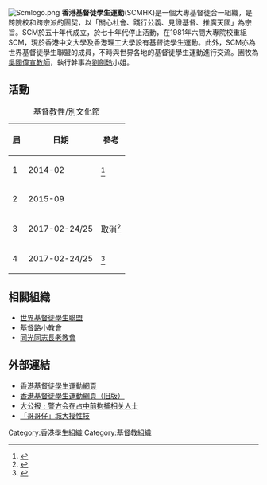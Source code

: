[[File:Scmlogo.png|thumb]]
'''香港基督徒學生運動'''(SCMHK)是一個大專基督徒合一組織，是跨院校和跨宗派的團契，以「關心社會、踐行公義、見證基督、推廣天國」為宗旨。SCM於五十年代成立，於七十年代停止活動，在1981年六間大專院校重組SCM，現於香港中文大學及香港理工大學設有基督徒學生運動。此外，SCM亦為世界基督徒學生聯盟的成員，不時與世界各地的基督徒學生運動進行交流。團牧為[[吳國偉|吳國偉]][[宣教師|宣教師]]，執行幹事為[[劉劍玲|劉劍玲]]小姐。
==活動==

{| class="wikitable"
|+ 基督教性/別文化節
! 屆!!日期 !!參考
|-
|1||2014-02 ||<ref>{{Cite web |url=https://ecumenicalchannel.scmhk.org/%E5%BF%AB%E6%A8%82%E6%80%A7%E7%A6%8F-%E7%AC%AC%E4%B8%80%E5%B1%86%E5%9F%BA%E7%9D%A3%E6%95%99%E6%80%A7-%E5%88%A5%E6%96%87%E5%8C%96%E7%AF%80-414961ce9922 |title=「快樂性福」第一屆基督教性/別文化節}}</ref>
|-
|2||2015-09||
|-
|3 ||2017-02-24/25||取消<ref>{{Cite web |url=https://www.thestandnews.com/lgbtq/性別文化節宣布取消-同期改辦第四屆-圖再闖關向中大借場/ |title=性別文化節宣布取消-同期改辦第四屆-圖再闖關向中大借場/ |accessdate=2020-09-22 |archive-date=2019-09-03 |archive-url=https://web.archive.org/web/20190903051806/https://www.thestandnews.com/lgbtq/%E6%80%A7%E5%88%A5%E6%96%87%E5%8C%96%E7%AF%80%E5%AE%A3%E5%B8%83%E5%8F%96%E6%B6%88-%E5%90%8C%E6%9C%9F%E6%94%B9%E8%BE%A6%E7%AC%AC%E5%9B%9B%E5%B1%86-%E5%9C%96%E5%86%8D%E9%97%96%E9%97%9C%E5%90%91%E4%B8%AD%E5%A4%A7%E5%80%9F%E5%A0%B4/ |dead-url=no }}</ref>

|-
| 4||2017-02-24/25||<ref>{{Cite web |url=https://www.facebook.com/cgf2017/ |title=基督教性/別文化節 2017 }}{{Dead link|date=2018年6月 |bot=InternetArchiveBot |fix-attempted=no }}</ref>

|}





==相關組織==
*[[世界基督徒學生聯盟|世界基督徒學生聯盟]]
*[[基督路小教會|基督路小教會]]
*[[同光同志長老教會|同光同志長老教會]]

==外部運結==
*[https://www.scmhk.org/ 香港基督徒學生運動網頁]{{Wayback|url=https://www.scmhk.org/ |date=20190830222719 }}
*[https://web.archive.org/web/20021014205843/http://www.scm.org.hk/ 香港基督徒學生運動網頁（旧版）]
*[http://www.rfa.org/cantonese/news/HK-occupy-07092014090043.html 大公报﹕警方会在占中前拘捕相关人士]
*[http://www2.news.sina.com.hk/news/20140224/-2-3196918/1.html 「哥哥仔」城大授性技]
[[Category:香港學生組織|Category:香港學生組織]]
[[Category:基督教組織|Category:基督教組織]]